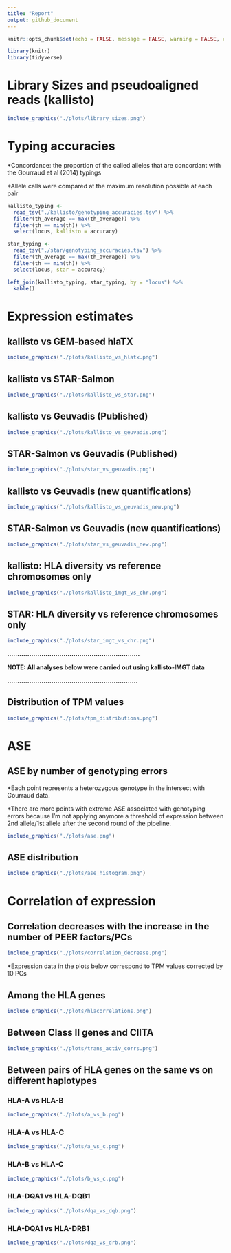 ```yaml
---
title: "Report"
output: github_document
---
```


```r
knitr::opts_chunk$set(echo = FALSE, message = FALSE, warning = FALSE, comment = "")
```

```r
library(knitr)
library(tidyverse)
```

# Library Sizes and pseudoaligned reads (kallisto)

```r
include_graphics("./plots/library_sizes.png")
```

# Typing accuracies

\*Concordance: the proportion of the called alleles that are concordant with the Gourraud et al (2014) typings

\*Allele calls were compared at the maximum resolution possible at each pair

```r
kallisto_typing <-
  read_tsv("./kallisto/genotyping_accuracies.tsv") %>%
  filter(th_average == max(th_average)) %>%
  filter(th == min(th)) %>%
  select(locus, kallisto = accuracy)

star_typing <-
  read_tsv("./star/genotyping_accuracies.tsv") %>%
  filter(th_average == max(th_average)) %>%
  filter(th == min(th)) %>%
  select(locus, star = accuracy)

left_join(kallisto_typing, star_typing, by = "locus") %>%
  kable()
```

# Expression estimates

## kallisto vs GEM-based hlaTX

```r
include_graphics("./plots/kallisto_vs_hlatx.png")
```

## kallisto vs STAR-Salmon

```r
include_graphics("./plots/kallisto_vs_star.png")
```

## kallisto vs Geuvadis (Published)

```r
include_graphics("./plots/kallisto_vs_geuvadis.png")
```

## STAR-Salmon vs Geuvadis (Published)

```r
include_graphics("./plots/star_vs_geuvadis.png")
```

## kallisto vs Geuvadis (new quantifications)

```r
include_graphics("./plots/kallisto_vs_geuvadis_new.png")
```

## STAR-Salmon vs Geuvadis (new quantifications)

```r
include_graphics("./plots/star_vs_geuvadis_new.png")
```

## kallisto: HLA diversity vs reference chromosomes only

```r
include_graphics("./plots/kallisto_imgt_vs_chr.png")
```

## STAR:  HLA diversity vs reference chromosomes only

```r
include_graphics("./plots/star_imgt_vs_chr.png")
```

\linebreak

**..................................................................**

\linebreak

**NOTE: All analyses below were carried out using kallisto-IMGT data**

\linebreak

**.................................................................**


## Distribution of TPM values

```r
include_graphics("./plots/tpm_distributions.png")
```

# ASE 

## ASE by number of genotyping errors

\*Each point represents a heterozygous genotype in the intersect with Gourraud data.

\*There are more points with extreme ASE associated with genotyping errors because I'm not applying anymore a threshold of expression between 2nd allele/1st allele after the second round of the pipeline.

```r
include_graphics("./plots/ase.png")
```

## ASE distribution

```r
include_graphics("./plots/ase_histogram.png")
```

# Correlation of expression

## Correlation decreases with the increase in the number of PEER factors/PCs

```r
include_graphics("./plots/correlation_decrease.png")
```

\*Expression data in the plots below correspond to TPM values corrected by 10 PCs

## Among the HLA genes

```r
include_graphics("./plots/hlacorrelations.png")
```

## Between Class II genes and CIITA

```r
include_graphics("./plots/trans_activ_corrs.png")
```

## Between pairs of HLA genes on the same vs on different haplotypes

### HLA-A vs HLA-B

```r
include_graphics("./plots/a_vs_b.png")
```

### HLA-A vs HLA-C

```r
include_graphics("./plots/a_vs_c.png")
```

### HLA-B vs HLA-C

```r
include_graphics("./plots/b_vs_c.png")
```

### HLA-DQA1 vs HLA-DQB1

```r
include_graphics("./plots/dqa_vs_dqb.png")
```

### HLA-DQA1 vs HLA-DRB1

```r
include_graphics("./plots/dqa_vs_drb.png")
```

